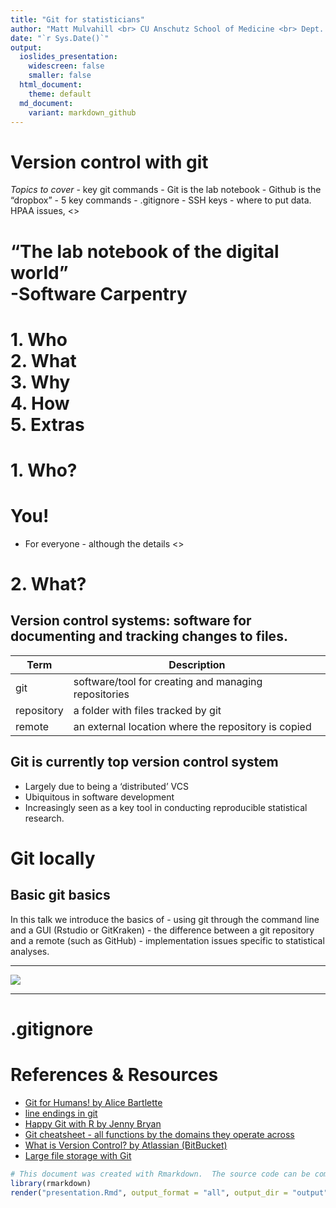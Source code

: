 ```yaml
---
title: "Git for statisticians"
author: "Matt Mulvahill <br> CU Anschutz School of Medicine <br> Dept. of Pediatrics"
date: "`r Sys.Date()`"
output: 
  ioslides_presentation:
    widescreen: false
    smaller: false
  html_document:
    theme: default
  md_document:
    variant: markdown_github
---
```



# Version control with git

<div class="notes">
  *Topics to cover*
  - key git commands
  - Git is the lab notebook
  - Github is the “dropbox”
  - 5 key commands
  - .gitignore
  - SSH keys
  - where to put data. HPAA issues, 
<\div>


# “The lab notebook of the digital world” <br> -Software Carpentry  

# 1. Who <br> 2. What <br> 3. Why <br> 4. How <br> 5. Extras



<!--------------------------------------
- Section 1 - Who is version control for?
-------------------------------------->
# 1. Who?

# You!
<div class="note">
- For everyone - although the details
<\div>



<!--------------------------------------
- Section 2 - what is version control?
-------------------------------------->
# 2. What?

## Version control systems: software for documenting and tracking changes to files. 

<div class="notes">

|Term       | Description                                         |
|-----------|-----------------------------------------------------|
|git        | software/tool for creating and managing repositories|
|repository | a folder with files tracked by git|
|remote     | an external location where the repository is copied|

</div>


## Git is currently top version control system

<div class="notes">
- Largely due to being a 'distributed' VCS
- Ubiquitous in software development 
- Increasingly seen as a key tool in conducting reproducible statistical research.  
</div>

##  

# Git locally

## Basic git basics


In this talk we introduce the basics of 
- using git through the command line and a GUI (Rstudio or GitKraken)
- the difference between a git repository and a remote (such as GitHub)
- implementation issues specific to statistical analyses. 

----

![](images/gitmerge-giphy.gif)

----


# .gitignore







# References & Resources

- [Git for Humans! by Alice Bartlette](https://speakerdeck.com/alicebartlett/git-for-humans)
- [line endings in git](http://adaptivepatchwork.com/2012/03/01/mind-the-end-of-your-line/)
- [Happy Git with R by Jenny Bryan](http://happygitwithr.com)
- [Git cheatsheet - all functions by the domains they operate across](http://ndpsoftware.com/git-cheatsheet.html#loc=local_repo;)
- [What is Version Control? by Atlassian (BitBucket)](https://www.atlassian.com/git/tutorials/what-is-version-control)
- [Large file storage with Git](https://git-lfs.github.com/)




```r
# This document was created with Rmarkdown.  The source code can be compiled with:
library(rmarkdown)
render("presentation.Rmd", output_format = "all", output_dir = "output") 
```
